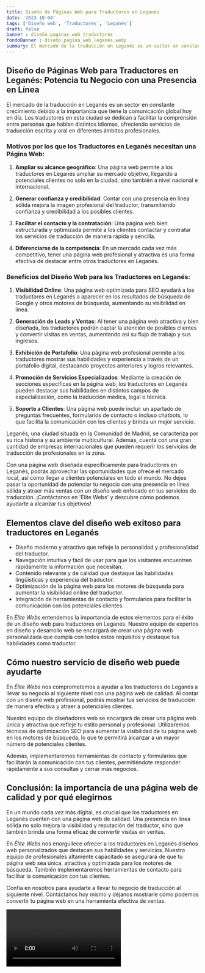 ```yaml
---
title: Diseño de Páginas Web para Traductores en Leganés
date: '2023-10-04'
tags: ['Diseño web', 'Traductores', 'Leganés']
draft: false
banner : diseño_paginas_web_traductores
fondoBanner : diseño_pagina_web_leganés.webp
summary: El mercado de la traducción en Leganés es un sector en constante crecimiento debido a la importancia que tiene la comunicación global hoy en día. Los traductores en esta ciudad se dedican a facilitar la comprensión entre personas que hablan distintos idiomas, ofreciendo servicios de traducción escrita y oral en diferentes ámbitos profesionales.
---
```


## Diseño de Páginas Web para Traductores en Leganés: Potencia tu Negocio con una Presencia en Línea

El mercado de la traducción en Leganés es un sector en constante crecimiento debido a la importancia que tiene la comunicación global hoy en día. Los traductores en esta ciudad se dedican a facilitar la comprensión entre personas que hablan distintos idiomas, ofreciendo servicios de traducción escrita y oral en diferentes ámbitos profesionales.

### Motivos por los que los Traductores en Leganés necesitan una Página Web: 

1. **Ampliar su alcance geográfico**: Una página web permite a los traductores en Leganés ampliar su mercado objetivo, llegando a potenciales clientes no solo en la ciudad, sino también a nivel nacional e internacional.

2. **Generar confianza y credibilidad**: Contar con una presencia en línea sólida mejora la imagen profesional del traductor, transmitiendo confianza y credibilidad a los posibles clientes.

3. **Facilitar el contacto y la contratación**: Una página web bien estructurada y optimizada permite a los clientes contactar y contratar los servicios de traducción de manera rápida y sencilla.

4. **Diferenciarse de la competencia**: En un mercado cada vez más competitivo, tener una página web profesional y atractiva es una forma efectiva de destacar entre otros traductores en Leganés.

### Beneficios del Diseño Web para los Traductores en Leganés:

1. **Visibilidad Online**: Una página web optimizada para SEO ayudará a los traductores en Leganés a aparecer en los resultados de búsqueda de Google y otros motores de búsqueda, aumentando su visibilidad en línea.

2. **Generación de Leads y Ventas**: Al tener una página web atractiva y bien diseñada, los traductores podrán captar la atención de posibles clientes y convertir visitas en ventas, aumentando así su flujo de trabajo y sus ingresos.

3. **Exhibición de Portafolio**: Una página web profesional permite a los traductores mostrar sus habilidades y experiencia a través de un portafolio digital, destacando proyectos anteriores y logros relevantes.

4. **Promoción de Servicios Especializados**: Mediante la creación de secciones específicas en la página web, los traductores en Leganés pueden destacar sus habilidades en distintos campos de especialización, como la traducción médica, legal o técnica.

5. **Soporte a Clientes**: Una página web puede incluir un apartado de preguntas frecuentes, formularios de contacto o incluso chatbots, lo que facilita la comunicación con los clientes y brinda un mejor servicio.

Leganés, una ciudad situada en la Comunidad de Madrid, se caracteriza por su rica historia y su ambiente multicultural. Además, cuenta con una gran cantidad de empresas internacionales que pueden requerir los servicios de traducción de profesionales en la zona.

Con una página web diseñada específicamente para traductores en Leganés, podrás aprovechar las oportunidades que ofrece el mercado local, así como llegar a clientes potenciales en todo el mundo. No dejes pasar la oportunidad de potenciar tu negocio con una presencia en línea sólida y atraer más ventas con un diseño web enfocado en tus servicios de traducción. ¡Contáctanos en 'Élite Webs' y descubre cómo podemos ayudarte a alcanzar tus objetivos!

<GifSeo />

<Cta />

## Elementos clave del diseño web exitoso para traductores en Leganés

- Diseño moderno y atractivo que refleje la personalidad y profesionalidad del traductor.
- Navegación intuitiva y fácil de usar para que los visitantes encuentren rápidamente la información que necesitan.
- Contenido relevante y de calidad que destaque las habilidades lingüísticas y experiencia del traductor.
- Optimización de la página web para los motores de búsqueda para aumentar la visibilidad online del traductor.
- Integración de herramientas de contacto y formularios para facilitar la comunicación con los potenciales clientes.

En *Élite Webs* entendemos la importancia de estos elementos para el éxito de un diseño web para traductores en Leganés. Nuestro equipo de expertos en diseño y desarrollo web se encargará de crear una página web personalizada que cumpla con todos estos requisitos y destaque tus habilidades como traductor.

## Cómo nuestro servicio de diseño web puede ayudarte

En *Élite Webs* nos comprometemos a ayudar a los traductores de Leganés a llevar su negocio al siguiente nivel con una página web de calidad. Al contar con un diseño web profesional, podrás mostrar tus servicios de traducción de manera efectiva y atraer a potenciales clientes.

Nuestro equipo de diseñadores web se encargará de crear una página web única y atractiva que refleje tu estilo personal y profesional. Utilizaremos técnicas de optimización SEO para aumentar la visibilidad de tu página web en los motores de búsqueda, lo que te permitirá alcanzar a un mayor número de potenciales clientes.

Además, implementaremos herramientas de contacto y formularios que facilitarán la comunicación con tus clientes, permitiéndote responder rápidamente a sus consultas y cerrar más negocios.

## Conclusión: la importancia de una página web de calidad y por qué elegirnos

En un mundo cada vez más digital, es crucial que los traductores en Leganés cuenten con una página web de calidad. Una presencia en línea sólida no solo mejora la visibilidad y reputación del traductor, sino que también brinda una forma eficaz de convertir visitas en ventas.

En *Élite Webs* nos enorgullece ofrecer a los traductores en Leganés diseños web personalizados que destacan sus habilidades y servicios. Nuestro equipo de profesionales altamente capacitado se asegurará de que tu página web sea única, atractiva y optimizada para los motores de búsqueda. También implementaremos herramientas de contacto para facilitar la comunicación con tus clientes.

Confía en nosotros para ayudarte a llevar tu negocio de traducción al siguiente nivel. Contáctanos hoy mismo y déjanos mostrarle cómo podemos convertir tu página web en una herramienta efectiva de ventas.

<Video />

<CtaBot job='Traductores' city='Leganés'/>

<Gmaps query='Leganés+españa+maps' />